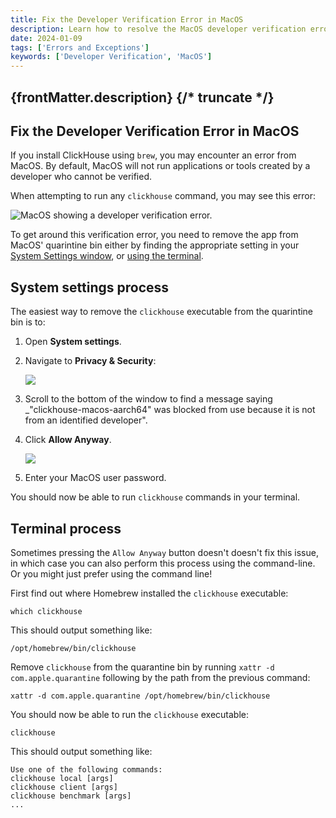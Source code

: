 ```yaml
---
title: Fix the Developer Verification Error in MacOS
description: Learn how to resolve the MacOS developer verification error when running ClickHouse commands, using either System Settings or the terminal.
date: 2024-01-09
tags: ['Errors and Exceptions']
keywords: ['Developer Verification', 'MacOS']
---
```


{frontMatter.description}
{/* truncate */}
---

## Fix the Developer Verification Error in MacOS

If you install ClickHouse using `brew`, you may encounter an error from MacOS. By default, MacOS will not run applications or tools created by a developer who cannot be verified.

When attempting to run any `clickhouse` command, you may see this error:

![MacOS showing a developer verification error.](./images/fix-the-developer-verification-error-in-macos/dev-verification-error.png)

To get around this verification error, you need to remove the app from MacOS' quarintine bin either by finding the appropriate setting in your [System Settings window](#system-settings-process), or [using the terminal](#terminal-process).

## System settings process

The easiest way to remove the `clickhouse` executable from the quarintine bin is to:

1. Open **System settings**.
1. Navigate to **Privacy & Security**:

    ![](./images/fix-the-developer-verification-error-in-macos/privacy-and-security-default-view.png)

1. Scroll to the bottom of the window to find a message saying _"clickhouse-macos-aarch64" was blocked from use because it is not from an identified developer".
1. Click **Allow Anyway**.

    ![](./images/fix-the-developer-verification-error-in-macos/privacy-and-security-screen-allow-anyway.png)

1. Enter your MacOS user password.

You should now be able to run `clickhouse` commands in your terminal.

## Terminal process

Sometimes pressing the `Allow Anyway` button doesn't doesn't fix this issue, in which case you can also perform this process using the command-line.
Or you might just prefer using the command line!

First find out where Homebrew installed the `clickhouse` executable:

```shell
which clickhouse
```

This should output something like:

```shell
/opt/homebrew/bin/clickhouse
```

Remove `clickhouse` from the quarantine bin by running `xattr -d com.apple.quarantine` following by the path from the previous command:

```shell
xattr -d com.apple.quarantine /opt/homebrew/bin/clickhouse
```

You should now be able to run the `clickhouse` executable:

```shell
clickhouse
```

This should output something like:

```
Use one of the following commands:
clickhouse local [args]
clickhouse client [args]
clickhouse benchmark [args]
...
```
